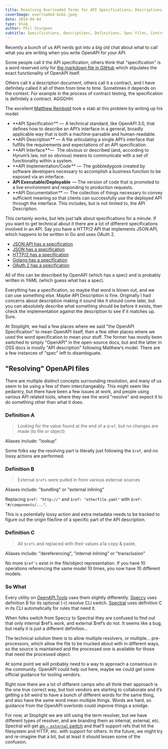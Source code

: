 ```yaml
---
title: Resolving Overloaded Terms for API Specifications… Descriptions… Contract?
coverImage: overloaded-bike.jpeg
date: 2019-04-04
type: blog
author: Phil Sturgeon
subtitle: Specifications, Descriptions, Definitions, Spec Files, Contracts, ugh… they’re the same thing!
---
```


Recently a bunch of us API nerds got into a big old chat about what to call what
you are writing when you write OpenAPI for _your_ API.

Some people call it the API specification, others think that "specification" is
a word reserved only for [the markdown file in
GitHub](https://github.com/OAI/OpenAPI-Specification/blob/master/versions/3.0.0.md)
which stipulates the exact functionality of OpenAPI itself.

Others call it a description document, others call it a contract, and I have
definitely called it all of them from time to time. Sometimes it depends on the
context. For example in the process of contract testing, the specification is
definitely a contract. AGGGHH.

The excellent [Matthew
Reinbold](https://matthewreinbold.com/2019/02/27/APIsandPedantry/) took a stab
at this problem by writing up his model:

- **API Specification ** —  A technical standard, like OpenAPI 3.0, that defines how to describe an API’s interface in a general, broadly applicable way that is both a machine-parsable and human-readable.
- **API Description ** —  A file articulating a single API’s interface that fulfills the requirements and expectations of an API specification.
- **API Interface **—   The obvious or described (and, according to Hyrum’s law, not so obvious) means to communicate with a set of functionality within a system.
- **API Implementation/Code ** —  The gobbledygook created by software developers necessary to accomplish a business function to be exposed via an interface.
- **API Executable/Deployable**  — The version of code that is promoted to a live environment and responding to production requests.
- **API Documentation ** —  The collection of things necessary to convey sufficient meaning so that clients can successfully use the deployed API through the interface. This includes, but is not limited to, the API Description.

This certainly works, but lets just talk about specifications for a minute. If
you want to get technical about it there are a lot of different specifications
involved in an API. Say you have a HTTP/2 API that implements JSON:API, which
happens to be written in Go and uses OAuth 2.

- [JSON:API has a specification](https://jsonapi.org/)
- [JSON has a specification](https://tools.ietf.org/html/rfc7159)
- [HTTP/2 has a specification](https://tools.ietf.org/html/rfc7540)
- [Golang has a specification](https://golang.org/ref/spec)
- [OAuth 2 has a specification](https://tools.ietf.org/html/rfc6749)

All of this can be described by OpenAPI (which has a spec) and is probably
written in YAML (which guess what has a spec).

Everything has a specification, so maybe that word is blown out, and we can use
something else. Maybe API Description is fine. Originally I had concerns about
description making it sound like it should come later, but you can absolutely
describe what something should be before it exists, then check the
implementation against the description to see if it matches up. Sure.

At Stoplight, we had a few places where we said "the OpenAPI Specification" to
mean OpenAPI itself, then a few other places where we used the word
specification to mean your stuff. The former has mostly been switched to simply
"OpenAPI" in the open-source docs, but and the latter in OSS docs is mostly "API
description" following Matthew’s model. There are a few instances of "spec" left
to disambiguate.

## "Resolving" OpenAPI files

There are multiple distinct concepts surrounding resolution, and many of us seem
to be using a few of them interchangeably. This might seem like pedantry, but
there have been a few issues at work, and people using various API related
tools, where they see the word "resolve" and expect it to do something other
than what it does.

### Definition A

> Looking for the value found at the end of a `$ref`, but no changes are made (to file or object)

Aliases include: "lookup"

Some folks say the resolving part is literally just following the `$ref`, and no
lossy actions are performed.

### Definition B

> External `$refs` were pulled in from various external sources

Aliases include: "bundling" or "external inlining"

Replacing `$ref: "http://"` and `$ref: "otherfile.yaml"` with `$ref: "#/components/..."`.

This is a potentially lossy action and extra metadata needs to be tracked to
figure out the origin file/line of a specific part of the API description.

### Definition C

> All `$refs` and replaced with their values a’la copy & paste.

Aliases include: "dereferencing", "internal inlining" or "transclusion"

No more `$ref’s` exist in the file/object representation. If you have 10
operations referencing the same model 10 times, you now have 10 different
models.

### So What

Every utility on [OpenAPI.Tools](https://openapi.tools/) uses them slightly
differently. [Speccy](https://github.com/wework/speccy) uses definition B for its optional (-r)
resolve CLI switch. [Spectral](https://github.com/stoplightio/spectral) uses
definition C in its CLI automatically for rules that need it.

When folks switch from Speccy to Spectral they are confused to find out that
only internal $ref’s work, and external $ref’s do not. It seems like a bug, but
really it is just a different definition…

The technical solution there is to allow multiple resolvers, or multiple…
pre-processors, which allow the file to be mucked about with in different ways,
so the source is maintained and the processed one is available for those that
need the processed object.

At some point we will probably need to a way to approach a consensus in the
community. OpenAPI could help out here, maybe we could get some official
guidance for tooling vendors.

Right now there are a lot of different camps who all think their approach is the
one true correct way, but tool vendors are starting to collaborate and it’s
getting a bit weird to have a bunch of different words for the same thing, and
also have the same word mean multiple things. Words are hard, so guidance from
the OpenAPI overlords could improve things a smidge.

For now, at Stoplight we are still using the term resolver, but we have
different types of resolver, and are branding them as internal, external, etc.
Spectral will get [an `— external`
switch](https://github.com/stoplightio/spectral/issues/134) and that’ll support
refs that hit the filesystem and HTTP, etc. with support for others. In the
future, we might try and re-imagine that a bit, but at least it should lessen
some of the confusion.
